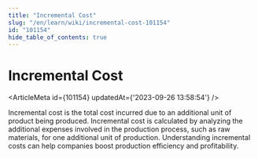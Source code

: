 ```yaml
---
title: "Incremental Cost"
slug: "/en/learn/wiki/incremental-cost-101154"
id: "101154"
hide_table_of_contents: true
---
```



# Incremental Cost

<ArticleMeta id={101154} updatedAt={'2023-09-26 13:58:54'} />
<div className='border-solid border-b border-t-0 my-4 border-[var(--ifm-color-gray-300)]' />

Incremental cost is the total cost incurred due to an additional unit of product being produced. Incremental cost is calculated by analyzing the additional expenses involved in the production process, such as raw materials, for one additional unit of production. Understanding incremental costs can help companies boost production efficiency and profitability.
